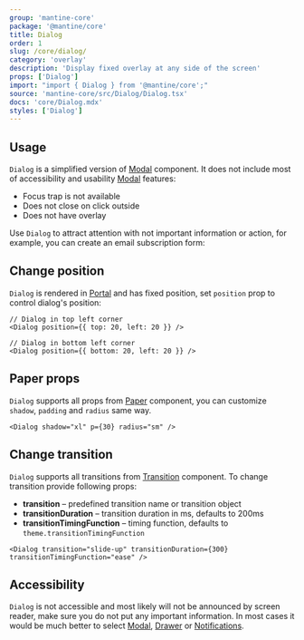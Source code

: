 ```yaml
---
group: 'mantine-core'
package: '@mantine/core'
title: Dialog
order: 1
slug: /core/dialog/
category: 'overlay'
description: 'Display fixed overlay at any side of the screen'
props: ['Dialog']
import: "import { Dialog } from '@mantine/core';"
source: 'mantine-core/src/Dialog/Dialog.tsx'
docs: 'core/Dialog.mdx'
styles: ['Dialog']
---
```



## Usage

`Dialog` is a simplified version of [Modal](/core/modal/) component.
It does not include most of accessibility and usability [Modal](/core/modal/) features:

- Focus trap is not available
- Does not close on click outside
- Does not have overlay

Use `Dialog` to attract attention with not important information or action,
for example, you can create an email subscription form:

<Demo data={DialogDemos.usage} />

## Change position

`Dialog` is rendered in [Portal](/core/portal/) and has fixed position, set `position` prop to control dialog's position:

```tsx
// Dialog in top left corner
<Dialog position={{ top: 20, left: 20 }} />

// Dialog in bottom left corner
<Dialog position={{ bottom: 20, left: 20 }} />
```

## Paper props

`Dialog` supports all props from [Paper](/core/paper/) component,
you can customize `shadow`, `padding` and `radius` same way.

```tsx
<Dialog shadow="xl" p={30} radius="sm" />
```

## Change transition

`Dialog` supports all transitions from [Transition](/core/transition/) component.
To change transition provide following props:

- **transition** – predefined transition name or transition object
- **transitionDuration** – transition duration in ms, defaults to 200ms
- **transitionTimingFunction** – timing function, defaults to `theme.transitionTimingFunction`

```tsx
<Dialog transition="slide-up" transitionDuration={300} transitionTimingFunction="ease" />
```

## Accessibility

`Dialog` is not accessible and most likely will not be announced by screen reader,
make sure you do not put any important information. In most cases it would be much better
to select [Modal](/core/modal/), [Drawer](/core/drawer/) or [Notifications](/others/notifications/).
